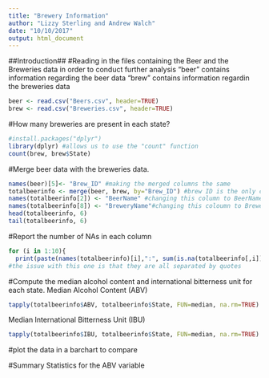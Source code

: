 ```yaml
---
title: "Brewery Information"
author: "Lizzy Sterling and Andrew Walch"
date: "10/10/2017"
output: html_document
---
```

##Introduction##
#Reading in the files containing the Beer and the Breweries data in order to conduct further analysis
"beer" contains information regarding the beer data
"brew" contains information regardin the breweries data
```r
beer <- read.csv("Beers.csv", header=TRUE)
brew <- read.csv("Breweries.csv", header=TRUE)
```
#How many breweries are present in each state?
```r
#install.packages("dplyr")
library(dplyr) #allows us to use the "count" function
count(brew, brew$State)
```
#Merge beer data with the breweries data.
```r
names(beer)[5]<- "Brew_ID" #making the merged columns the same
totalbeerinfo <- merge(beer, brew, by="Brew_ID") #brew ID is the only column that they have the same
names(totalbeerinfo[2]) <- "BeerName" #changing this column to BeerName
names(totalbeerinfo[8]) <- "BreweryName"#changing this coloumn to BreweryName
head(totalbeerinfo, 6)
tail(totalbeerinfo, 6)
```
#Report the number of NAs in each column
```r
for (i in 1:10){
  print(paste(names(totalbeerinfo)[i],":", sum(is.na(totalbeerinfo[,i]))))}
#the issue with this one is that they are all separated by quotes
```
#Compute the median alcohol content and international bitterness unit for each state.
Median Alcohol Content (ABV)
```r
tapply(totalbeerinfo$ABV, totalbeerinfo$State, FUN=median, na.rm=TRUE)
```
Median International Bitterness Unit (IBU)
```r
tapply(totalbeerinfo$IBU, totalbeerinfo$State, FUN=median, na.rm=TRUE)
```
#plot the data in a barchart to compare

#Summary Statistics for the ABV variable
